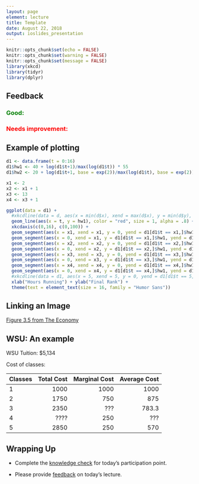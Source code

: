 ```yaml
---
layout: page
element: lecture
title: Template
date: August 22, 2018
output: ioslides_presentation
---
```


```r
knitr::opts_chunk$set(echo = FALSE)
knitr::opts_chunk$set(warning = FALSE)
knitr::opts_chunk$set(message = FALSE)
library(xkcd)
library(tidyr)
library(dplyr)
```

## Feedback

<h3 style="color: green;">Good: </h3>


<h3 style="color: red;">Needs improvement: </h3>



## Example of plotting { .flexbox .vcenter }

```r
d1 <- data.frame(t = 0:16)
d1$hw1 <- 40 + log(d1$t+1)/max(log(d1$t)) * 55
d1$hw2 <- 20 + log(d1$t+1, base = exp(2))/max(log(d1$t), base = exp(2)) * 400

x1 <- 2
x2 <- x1 + 1
x3 <- 13
x4 <- x3 + 1

ggplot(data = d1) + 
  #xkcdline(data = d, aes(x = min(d$x), xend = max(d$x), y = min(d$y), yend = max(d$y)), color = "red", size = 2) + 
  geom_line(aes(x = t, y = hw1), color = "red", size = 1, alpha = .8) +
  xkcdaxis(c(0,16), c(0,100)) + 
  geom_segment(aes(x = x1, xend = x1, y = 0, yend = d1[d1$t == x1,]$hw1), color = "deepskyblue4", linetype = 2, alpha = .9) +
  geom_segment(aes(x = 0, xend = x1, y = d1[d1$t == x1,]$hw1, yend = d1[d1$t == x1,]$hw1), color = "deepskyblue4", linetype = 2, alpha = .9) +
  geom_segment(aes(x = x2, xend = x2, y = 0, yend = d1[d1$t == x2,]$hw1), color = "deepskyblue4", linetype = 2, alpha = .9) +
  geom_segment(aes(x = 0, xend = x2, y = d1[d1$t == x2,]$hw1, yend = d1[d1$t == x2,]$hw1), color = "deepskyblue4", linetype = 2, alpha = .9) +
  geom_segment(aes(x = x3, xend = x3, y = 0, yend = d1[d1$t == x3,]$hw1), color = "seagreen2", linetype = 2, alpha = .9) +
  geom_segment(aes(x = 0, xend = x3, y = d1[d1$t == x3,]$hw1, yend = d1[d1$t == x3,]$hw1), color = "seagreen2", linetype = 2, alpha = .9) +
  geom_segment(aes(x = x4, xend = x4, y = 0, yend = d1[d1$t == x4,]$hw1), color = "seagreen2", linetype = 2, alpha = .9) +
  geom_segment(aes(x = 0, xend = x4, y = d1[d1$t == x4,]$hw1, yend = d1[d1$t == x4,]$hw1), color = "seagreen2", linetype = 2, alpha = .9) +
  #xkcdline(data = d1, aes(x = 5, xend = 5, y = 0, yend = d1[d1$t == 5,]$hw1), linetype = 2) +
  xlab("Hours Running") + ylab("Final Rank") +
  theme(text = element_text(size = 16, family = "Humor Sans"))
```


## Linking an Image

[Figure 3.5 from The Economy](https://core-econ.org/the-economy/book/text/03.html#figure-3-5a)



## WSU: An example

WSU Tuition: \$5,134

Cost of classes:

| Classes | Total Cost | Marginal Cost | Average Cost | 
| ------- | ----------:| -------------:| ------------:|
| 1       | 1000       | 1000          | 1000         |
| 2       | 1750       | 750           | 875          |
| 3       | 2350       | ???           | 783.3        |
| 4       | ????       | 250           | ???          |
| 5       | 2850       | 250           | 570          |


## Wrapping Up

* Complete the [knowledge check]() for today's participation point.

* Please provide [feedback](https://goo.gl/forms/8SiOwdi19kN8cINJ3) on today's lecture.
